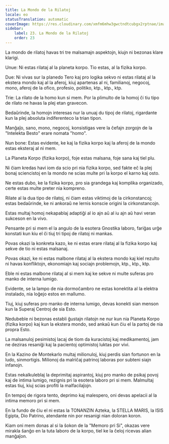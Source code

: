 ```yaml
---
title: La Mondo de la Rilatoj
locale: eo
statusTranslation: automatic
coverImage: https://res.cloudinary.com/xmfm6mhw3gwctndtcubgx2rptnae/image/upload/v1740468922/small_cover_tratado_de_psicologia_revolucionaria_a4c0dca4e0.webp
sidebar:
    label: 23. La Mondo de la Rilatoj
    order: 23
---
```

La mondo de rilatoj havas tri tre malsamajn aspektojn, kiujn ni bezonas klare klarigi.

Unue: Ni estas rilataj al la planeta korpo. Tio estas, al la fizika korpo.

Due: Ni vivas sur la planedo Tero kaj pro logika sekvo ni estas rilataj al la ekstera mondo kaj al la aferoj, kiuj apartenas al ni, familianoj, negocoj, mono, aferoj de la ofico, profesio, politiko, ktp., ktp., ktp.

Trie: La rilato de la homo kun si mem. Por la plimulto de la homoj ĉi tiu tipo de rilato ne havas la plej etan gravecon.

Bedaŭrinde, la homojn interesas nur la unuaj du tipoj de rilatoj, rigardante kun la plej absoluta indiferenteco la trian tipon.

Manĝaĵo, sano, mono, negocoj, konsistigas vere la ĉefajn zorgojn de la "Intelekta Besto" erare nomata "homo".

Nun bone: Estas evidente, ke kaj la fizika korpo kaj la aferoj de la mondo estas eksteraj al ni mem.

La Planeta Korpo (fizika korpo), foje estas malsana, foje sana kaj tiel plu.

Ni ĉiam kredas havi iom da scio pri nia fizika korpo, sed fakte eĉ la plej bonaj sciencistoj en la mondo ne scias multe pri la korpo el karno kaj osto.

Ne estas dubo, ke la fizika korpo, pro sia grandega kaj komplika organizado, certe estas multe preter nia kompreno.

Rilate al la dua tipo de rilatoj, ni ĉiam estas viktimoj de la cirkonstancoj; estas bedaŭrinde, ke ni ankoraŭ ne lernis konscie origini la cirkonstancojn.

Estas multaj homoj nekapablaj adaptiĝi al io ajn aŭ al iu ajn aŭ havi veran sukceson en la vivo.

Pensante pri si mem el la angulo de la esotera Gnostika laboro, fariĝas urĝe konstati kun kiu el ĉi tiuj tri tipoj de rilatoj ni mankas.

Povas okazi la konkreta kazo, ke ni estas erare rilataj al la fizika korpo kaj sekve de tio ni estas malsanaj.

Povas okazi, ke ni estas malbone rilataj al la ekstera mondo kaj kiel rezulto ni havas konfliktojn, ekonomiajn kaj sociajn problemojn, ktp., ktp., ktp.

Eble ni estas malbone rilataj al si mem kaj ke sekve ni multe suferas pro manko de interna lumigo.

Evidente, se la lampo de nia dormoĉambro ne estas konektita al la elektra instalado, nia loĝejo estos en mallumo.

Tiuj, kiuj suferas pro manko de interna lumigo, devas konekti sian menson kun la Superaj Centroj de sia Esto.

Nedubeble ni bezonas establi ĝustajn rilatojn ne nur kun nia Planeta Korpo (fizika korpo) kaj kun la ekstera mondo, sed ankaŭ kun ĉiu el la partoj de nia propra Esto.

La malsanuloj pesimistoj lacaj de tiom da kuracistoj kaj medikamentoj, jam ne deziras resaniĝi kaj la pacientoj optimistoj luktas por vivi.

En la Kazino de Montekarlo multaj milionuloj, kiuj perdis sian fortunon en la ludo, sinmortigis. Milionoj da malriĉaj patrinoj laboras por subteni siajn infanojn.

Estas nekalkuleblaj la deprimitaj aspirantoj, kiuj pro manko de psikaj povoj kaj de intima lumigo, rezignis pri la esotera laboro pri si mem. Malmultaj estas tiuj, kiuj scias profiti la malfacilaĵojn.

En tempoj de rigora tento, deprimo kaj malespero, oni devas apelacii al la intima memoro pri si mem.

En la fundo de ĉiu el ni estas la TONANZIN Azteka, la STELLA MARIS, la ISIS Egipta, Dio Patrino, atendante nin por resanigi nian doloran koron.

Kiam oni mem donas al si la ŝokon de la "Memoro pri Si", okazas vere mirakla ŝanĝo en la tuta laboro de la korpo, tiel ke la ĉeloj ricevas alian manĝaĵon.

